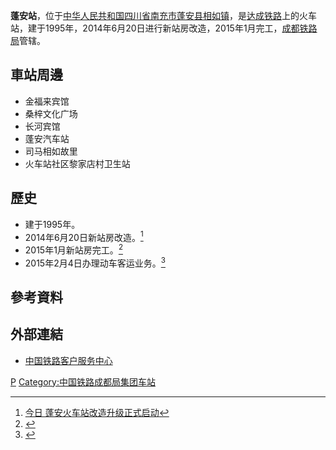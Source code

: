 {{Expand|time=2016-05-25T13:44:51+00:00}}
{{Infobox China railway station 
|车站名称 =蓬安站
|图片 = Pengan Railway Station.jpg
|图片介绍 = 尚未改建的蓬安站
|车站代码= 
|车站名称拼音 = Pengan
|英文名称=Pengan Railway Station
|电报码 = PAW
|拼音码 = PAN
|车站位置 = [[四川省|四川省]][[南充市|南充市]][[蓬安县|蓬安县]][[相如镇|相如镇]]
|归属 =[[成都铁路局|成都铁路局]]遂宁车务段
|线路 = [[达成铁路|达成铁路]]
|车站等级 = [[四等站_(中铁)|四等站]]
|月台数目 = 
|股道数目 = 
}}
'''蓬安站'''，位于[[中华人民共和国|中华人民共和国]][[四川省|四川省]][[南充市|南充市]][[蓬安县|蓬安县]][[相如镇|相如镇]]，是[[达成铁路|达成铁路]]上的火车站，建于1995年，2014年6月20日进行新站房改造，2015年1月完工，[[成都铁路局|成都铁路局]]管辖。
==車站周邊==
* 金福来宾馆
* 桑梓文化广场
* 长河宾馆
* 蓬安汽车站
* 司马相如故里
* 火车站社区黎家店村卫生站

==歷史==
* 建于1995年。
* 2014年6月20日新站房改造。<ref>[http://sichuan.scol.com.cn/ncxw/content/2014-06/20/content_8126710.htm 今日 蓬安火车站改造升级正式启动]</ref>
* 2015年1月新站房完工。<ref>{{Cite web |url=http://nanchong.scol.com.cn/qxdt/content/2015-01/15/content_51680551.htm |title=蓬安火车站扩能改造基本完工 春节前投入使用 |access-date=2016-05-25 |archive-date=2015-04-20 |archive-url=https://web.archive.org/web/20150420100857/http://nanchong.scol.com.cn/qxdt/content/2015-01/15/content_51680551.htm |dead-url=no }}</ref>
* 2015年2月4日办理动车客运业务。<ref>{{Cite web |url=http://nanchong.scol.com.cn/qxdt/content/2015-01/16/content_51681032.htm |title=蓬安火车站预计2月4日营运 增开3对动车组 |access-date=2016-05-25 |archive-date=2015-04-20 |archive-url=https://web.archive.org/web/20150420085749/http://nanchong.scol.com.cn/qxdt/content/2015-01/16/content_51681032.htm |dead-url=no }}</ref>
==參考資料==
{{reflist}}
==外部連結==
* [http://www.12306.cn/mormhweb/ 中国铁路客户服务中心] {{Wayback|url=http://www.12306.cn/mormhweb/ |date=20180205163941 }}
{{China-rail-stub}}
{{达成铁路}}
[[Category:南充市铁路车站|P]]
[[Category:中国铁路成都局集团车站|Category:中国铁路成都局集团车站]]